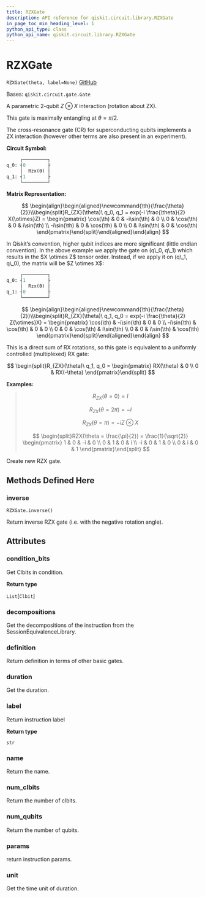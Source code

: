 ```yaml
---
title: RZXGate
description: API reference for qiskit.circuit.library.RZXGate
in_page_toc_min_heading_level: 1
python_api_type: class
python_api_name: qiskit.circuit.library.RZXGate
---
```


# RZXGate

<span id="qiskit.circuit.library.RZXGate" />

`RZXGate(theta, label=None)` [GitHub](https://github.com/qiskit/qiskit/tree/stable/0.20/qiskit/circuit/library/standard_gates/rzx.py "view source code")

Bases: `qiskit.circuit.gate.Gate`

A parametric 2-qubit $Z \otimes X$ interaction (rotation about ZX).

This gate is maximally entangling at $\theta = \pi/2$.

The cross-resonance gate (CR) for superconducting qubits implements a ZX interaction (however other terms are also present in an experiment).

**Circuit Symbol:**

```python
     ┌─────────┐
q_0: ┤0        ├
     │  Rzx(θ) │
q_1: ┤1        ├
     └─────────┘
```

**Matrix Representation:**

$$
 \begin{align}\begin{aligned}\newcommand{\th}{\frac{\theta}{2}}\\\begin{split}R_{ZX}(\theta)\ q_0, q_1 = exp(-i \frac{\theta}{2} X{\otimes}Z) =
    \begin{pmatrix}
        \cos(\th)   & 0          & -i\sin(\th)  & 0          \\
        0           & \cos(\th)  & 0            & i\sin(\th) \\
        -i\sin(\th) & 0          & \cos(\th)    & 0          \\
        0           & i\sin(\th) & 0            & \cos(\th)
    \end{pmatrix}\end{split}\end{aligned}\end{align} 
$$

<Admonition title="Note" type="note">
  In Qiskit’s convention, higher qubit indices are more significant (little endian convention). In the above example we apply the gate on (q\_0, q\_1) which results in the $X \otimes Z$ tensor order. Instead, if we apply it on (q\_1, q\_0), the matrix will be $Z \otimes X$:

  ```python
       ┌─────────┐
  q_0: ┤1        ├
       │  Rzx(θ) │
  q_1: ┤0        ├
       └─────────┘
  ```

  $$
   \begin{align}\begin{aligned}\newcommand{\th}{\frac{\theta}{2}}\\\begin{split}R_{ZX}(\theta)\ q_1, q_0 = exp(-i \frac{\theta}{2} Z{\otimes}X) =
      \begin{pmatrix}
          \cos(\th)   & -i\sin(\th) & 0           & 0          \\
          -i\sin(\th) & \cos(\th)   & 0           & 0          \\
          0           & 0           & \cos(\th)   & i\sin(\th) \\
          0           & 0           & i\sin(\th)  & \cos(\th)
      \end{pmatrix}\end{split}\end{aligned}\end{align} 
  $$

  This is a direct sum of RX rotations, so this gate is equivalent to a uniformly controlled (multiplexed) RX gate:

  $$
  \begin{split}R_{ZX}(\theta)\ q_1, q_0 =
      \begin{pmatrix}
          RX(\theta) & 0 \\
          0 & RX(-\theta)
      \end{pmatrix}\end{split}
  $$
</Admonition>

**Examples:**

> $$
> R_{ZX}(\theta = 0) = I
> $$
>
> $$
> R_{ZX}(\theta = 2\pi) = -I
> $$
>
> $$
> R_{ZX}(\theta = \pi) = -i Z \otimes X
> $$
>
> $$
> \begin{split}RZX(\theta = \frac{\pi}{2}) = \frac{1}{\sqrt{2}}
>                         \begin{pmatrix}
>                             1  & 0 & -i & 0 \\
>                             0  & 1 & 0  & i \\
>                             -i & 0 & 1  & 0 \\
>                             0  & i & 0  & 1
>                         \end{pmatrix}\end{split}
> $$

Create new RZX gate.

## Methods Defined Here

### inverse

<span id="qiskit.circuit.library.RZXGate.inverse" />

`RZXGate.inverse()`

Return inverse RZX gate (i.e. with the negative rotation angle).

## Attributes

<span id="qiskit.circuit.library.RZXGate.condition_bits" />

### condition\_bits

Get Clbits in condition.

**Return type**

`List`\[`Clbit`]

<span id="qiskit.circuit.library.RZXGate.decompositions" />

### decompositions

Get the decompositions of the instruction from the SessionEquivalenceLibrary.

<span id="qiskit.circuit.library.RZXGate.definition" />

### definition

Return definition in terms of other basic gates.

<span id="qiskit.circuit.library.RZXGate.duration" />

### duration

Get the duration.

<span id="qiskit.circuit.library.RZXGate.label" />

### label

Return instruction label

**Return type**

`str`

<span id="qiskit.circuit.library.RZXGate.name" />

### name

Return the name.

<span id="qiskit.circuit.library.RZXGate.num_clbits" />

### num\_clbits

Return the number of clbits.

<span id="qiskit.circuit.library.RZXGate.num_qubits" />

### num\_qubits

Return the number of qubits.

<span id="qiskit.circuit.library.RZXGate.params" />

### params

return instruction params.

<span id="qiskit.circuit.library.RZXGate.unit" />

### unit

Get the time unit of duration.

